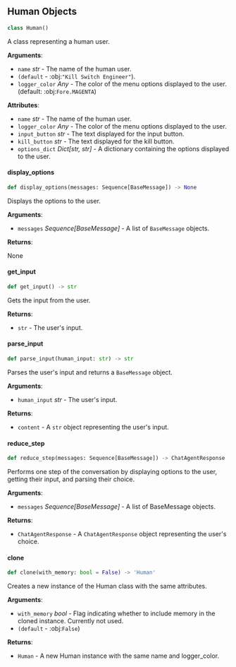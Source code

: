 <a id="camel.human"></a>

<a id="camel.human.Human"></a>

## Human Objects

```python
class Human()
```

A class representing a human user.

**Arguments**:

- `name` _str_ - The name of the human user.
- `(default` - :obj:`"Kill Switch Engineer"`).
- `logger_color` _Any_ - The color of the menu options displayed to the
  user. (default: :obj:`Fore.MAGENTA`)
  

**Attributes**:

- `name` _str_ - The name of the human user.
- `logger_color` _Any_ - The color of the menu options displayed to the
  user.
- `input_button` _str_ - The text displayed for the input button.
- `kill_button` _str_ - The text displayed for the kill button.
- `options_dict` _Dict[str, str]_ - A dictionary containing the options
  displayed to the user.

<a id="camel.human.Human.display_options"></a>

#### display\_options

```python
def display_options(messages: Sequence[BaseMessage]) -> None
```

Displays the options to the user.

**Arguments**:

- `messages` _Sequence[BaseMessage]_ - A list of `BaseMessage` objects.
  

**Returns**:

  None

<a id="camel.human.Human.get_input"></a>

#### get\_input

```python
def get_input() -> str
```

Gets the input from the user.

**Returns**:

- `str` - The user's input.

<a id="camel.human.Human.parse_input"></a>

#### parse\_input

```python
def parse_input(human_input: str) -> str
```

Parses the user's input and returns a `BaseMessage` object.

**Arguments**:

- `human_input` _str_ - The user's input.
  

**Returns**:

- `content` - A `str` object representing the user's input.

<a id="camel.human.Human.reduce_step"></a>

#### reduce\_step

```python
def reduce_step(messages: Sequence[BaseMessage]) -> ChatAgentResponse
```

Performs one step of the conversation by displaying options to the
user, getting their input, and parsing their choice.

**Arguments**:

- `messages` _Sequence[BaseMessage]_ - A list of BaseMessage objects.
  

**Returns**:

- `ChatAgentResponse` - A `ChatAgentResponse` object representing the
  user's choice.

<a id="camel.human.Human.clone"></a>

#### clone

```python
def clone(with_memory: bool = False) -> 'Human'
```

Creates a new instance of the Human class with the same
attributes.

**Arguments**:

- `with_memory` _bool_ - Flag indicating whether to include memory in
  the cloned instance. Currently not used.
- `(default` - :obj:`False`)
  

**Returns**:

- `Human` - A new Human instance with the same name and logger_color.

